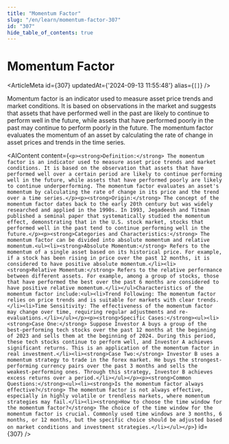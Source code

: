 ```yaml
---
title: "Momentum Factor"
slug: "/en/learn/momentum-factor-307"
id: "307"
hide_table_of_contents: true
---
```



# Momentum Factor

<ArticleMeta id={307} updatedAt={'2024-09-13 11:55:48'} alias={`[]`} />
<div className='border-solid border-b border-t-0 my-4 border-[var(--ifm-color-gray-300)]' />

Momentum factor is an indicator used to measure asset price trends and market conditions. It is based on observations in the market and suggests that assets that have performed well in the past are likely to continue to perform well in the future, while assets that have performed poorly in the past may continue to perform poorly in the future. The momentum factor evaluates the momentum of an asset by calculating the rate of change in asset prices and trends in the time series.

<AIContent content={`<p><strong>Definition:</strong> The momentum factor is an indicator used to measure asset price trends and market conditions. It is based on the observation that assets that have performed well over a certain period are likely to continue performing well in the future, while assets that have performed poorly are likely to continue underperforming. The momentum factor evaluates an asset's momentum by calculating the rate of change in its price and the trend over a time series.</p><p><strong>Origin:</strong> The concept of the momentum factor dates back to the early 20th century but was widely researched and applied in the 1990s. In 1993, Jegadeesh and Titman published a seminal paper that systematically studied the momentum effect, demonstrating that in the U.S. stock market, stocks that performed well in the past tend to continue performing well in the future.</p><p><strong>Categories and Characteristics:</strong> The momentum factor can be divided into absolute momentum and relative momentum.<ul><li><strong>Absolute Momentum:</strong> Refers to the momentum of a single asset based on its historical price. For example, if a stock has been rising in price over the past 12 months, it is considered to have positive absolute momentum.</li><li><strong>Relative Momentum:</strong> Refers to the relative performance between different assets. For example, among a group of stocks, those that have performed the best over the past 6 months are considered to have positive relative momentum.</li></ul>Characteristics of the momentum factor include:<ul><li>Trend Following: The momentum factor relies on price trends and is suitable for markets with clear trends.</li><li>Time Sensitivity: The effectiveness of the momentum factor may change over time, requiring regular adjustments and re-evaluations.</li></ul></p><p><strong>Specific Cases:</strong><ul><li><strong>Case One:</strong> Suppose Investor A buys a group of the best-performing tech stocks over the past 12 months at the beginning of 2023 and sells them at the beginning of 2024. During this period, these tech stocks continue to perform well, and Investor A achieves significant returns. This is an application of the momentum factor in real investment.</li><li><strong>Case Two:</strong> Investor B uses a momentum strategy to trade in the forex market. He buys the strongest-performing currency pairs over the past 3 months and sells the weakest-performing ones. Through this strategy, Investor B achieves excess returns over a period.</li></ul></p><p><strong>Common Questions:</strong><ul><li><strong>Is the momentum factor always effective?</strong> The momentum factor is not always effective, especially in highly volatile or trendless markets, where momentum strategies may fail.</li><li><strong>How to choose the time window for the momentum factor?</strong> The choice of the time window for the momentum factor is crucial. Commonly used time windows are 3 months, 6 months, or 12 months, but the specific choice should be adjusted based on market conditions and investment strategies.</li></ul></p>`} id={307} />
